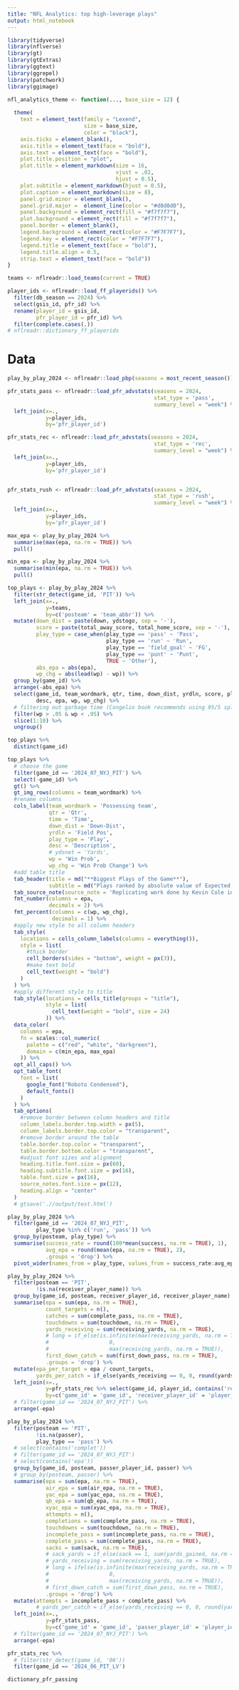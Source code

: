 ```yaml
---
title: "NFL Analytics: top high-leverage plays"
output: html_notebook
---
```


```r
library(tidyverse)
library(nflverse)
library(gt)
library(gtExtras)
library(ggtext)
library(ggrepel)
library(patchwork)
library(ggimage)
```

```r
nfl_analytics_theme <- function(..., base_size = 12) {
  
  theme(
    text = element_text(family = "Lexend",
                        size = base_size,
                        color = "black"),
    axis.ticks = element_blank(),
    axis.title = element_text(face = "bold"),
    axis.text = element_text(face = "bold"),
    plot.title.position = "plot",
    plot.title = element_markdown(size = 16,
                                  vjust = .02,
                                  hjust = 0.5),
    plot.subtitle = element_markdown(hjust = 0.5),
    plot.caption = element_markdown(size = 8),
    panel.grid.minor = element_blank(),
    panel.grid.major =  element_line(color = "#d0d0d0"),
    panel.background = element_rect(fill = "#f7f7f7"),
    plot.background = element_rect(fill = "#f7f7f7"),
    panel.border = element_blank(),
    legend.background = element_rect(color = "#F7F7F7"),
    legend.key = element_rect(color = "#F7F7F7"),
    legend.title = element_text(face = "bold"),
    legend.title.align = 0.5,
    strip.text = element_text(face = "bold"))
}
```

```r
teams <- nflreadr::load_teams(current = TRUE)
```

```r
player_ids <- nflreadr::load_ff_playerids() %>% 
  filter(db_season == 2024) %>% 
  select(gsis_id, pfr_id) %>% 
  rename(player_id = gsis_id,
         pfr_player_id = pfr_id) %>% 
  filter(complete.cases(.))
# nflreadr::dictionary_ff_playerids
```

# Data 

```r
play_by_play_2024 <- nflreadr::load_pbp(seasons = most_recent_season())
```

```r
pfr_stats_pass <- nflreadr::load_pfr_advstats(seasons = 2024,
                                              stat_type = 'pass',
                                              summary_level = "week") %>% 
  left_join(x=.,
            y=player_ids,
            by='pfr_player_id')

pfr_stats_rec <- nflreadr::load_pfr_advstats(seasons = 2024,
                                              stat_type = 'rec',
                                              summary_level = "week") %>% 
  left_join(x=.,
            y=player_ids,
            by='pfr_player_id')


pfr_stats_rush <- nflreadr::load_pfr_advstats(seasons = 2024,
                                              stat_type = 'rush',
                                              summary_level = "week") %>% 
  left_join(x=.,
            y=player_ids,
            by='pfr_player_id')
```

```r
max_epa <- play_by_play_2024 %>% 
  summarise(max(epa, na.rm = TRUE)) %>% 
  pull()

min_epa <- play_by_play_2024 %>% 
  summarise(min(epa, na.rm = TRUE)) %>% 
  pull()
```

```r
top_plays <- play_by_play_2024 %>% 
  filter(str_detect(game_id, 'PIT')) %>% 
  left_join(x=.,
            y=teams,
            by=c('posteam' = 'team_abbr')) %>% 
  mutate(down_dist = paste(down, ydstogo, sep = '-'),
         score = paste(total_away_score, total_home_score, sep = '-'), 
         play_type = case_when(play_type == 'pass' ~ 'Pass',
                               play_type == 'run' ~ 'Run',
                               play_type == 'field_goal' ~ 'FG',
                               play_type == 'punt' ~ 'Punt',
                               TRUE ~ 'Other'),
         abs_epa = abs(epa),
         wp_chg = abs(lead(wp) - wp)) %>% 
  group_by(game_id) %>% 
  arrange(-abs_epa) %>%
  select(game_id, team_wordmark, qtr, time, down_dist, yrdln, score, play_type,
         desc, epa, wp, wp_chg) %>%
  # filtering out garbage time (Congelio book recommends using 95/5 split if you're going to remove garbage time at all)
  filter(wp > .05 & wp < .95) %>% 
  slice(1:10) %>% 
  ungroup()
```


```r
top_plays %>% 
  distinct(game_id)
```

```r
top_plays %>% 
  # choose the game
  filter(game_id == '2024_07_NYJ_PIT') %>% 
  select(-game_id) %>% 
  gt() %>% 
  gt_img_rows(columns = team_wordmark) %>% 
  #rename columns
  cols_label(team_wordmark = 'Possessing team',
             qtr = 'Qtr',
             time = 'Time',
             down_dist = 'Down-Dist',
             yrdln = 'Field Pos',
             play_type = 'Play',
             desc = 'Description',
             # ydsnet = 'Yards',
             wp = 'Win Prob',
             wp_chg = 'Win Prob Change') %>% 
  #add table title
  tab_header(title = md("**Biggest Plays of the Game**"),
             subtitle = md("Plays ranked by absolute value of Expected Points Added<br>Excluding garbage time where win probabilty is .05 < x < .95")) %>% 
  tab_source_note(source_note = 'Replicating work done by Kevin Cole in the Unexpected Points Substack newsletter') %>% 
  fmt_number(columns = epa,
             decimals = 2) %>% 
  fmt_percent(columns = c(wp, wp_chg),
              decimals = 1) %>% 
  #apply new style to all column headers
  tab_style(
    locations = cells_column_labels(columns = everything()),
    style = list(
      #thick border
      cell_borders(sides = "bottom", weight = px(3)),
      #make text bold
      cell_text(weight = "bold")
    )
  ) %>% 
  #apply different style to title
  tab_style(locations = cells_title(groups = "title"),
            style = list(
              cell_text(weight = "bold", size = 24)
            )) %>% 
  data_color(
    columns = epa,
    fn = scales::col_numeric(
      palette = c("red", "white", "darkgreen"),
      domain = c(min_epa, max_epa)
    )) %>% 
  opt_all_caps() %>% 
  opt_table_font(
    font = list(
      google_font("Roboto Condensed"),
      default_fonts()
    )
  ) %>% 
  tab_options(
    #remove border between column headers and title
    column_labels.border.top.width = px(5),
    column_labels.border.top.color = "transparent",
    #remove border around the table
    table.border.top.color = "transparent",
    table.border.bottom.color = "transparent",
    #adjust font sizes and alignment
    heading.title.font.size = px(60),
    heading.subtitle.font.size = px(16),
    table.font.size = px(16),
    source_notes.font.size = px(12),
    heading.align = "center"
  )
  # gtsave('.//output/test.html')
```

```r
play_by_play_2024 %>% 
  filter(game_id == '2024_07_NYJ_PIT',
         play_type %in% c('run', 'pass')) %>% 
  group_by(posteam, play_type) %>% 
  summarise(success_rate = round(100*mean(success, na.rm = TRUE), 1),
            avg_epa = round(mean(epa, na.rm = TRUE), 2),
            .groups = 'drop') %>% 
  pivot_wider(names_from = play_type, values_from = success_rate:avg_epa)
```

```r
play_by_play_2024 %>% 
  filter(posteam == 'PIT',
         !is.na(receiver_player_name)) %>% 
  group_by(game_id, posteam, receiver_player_id, receiver_player_name) %>%
  summarise(epa = sum(epa, na.rm = TRUE),
            count_targets = n(),
            catches = sum(complete_pass, na.rm = TRUE), 
            touchdowns = sum(touchdown, na.rm = TRUE),
            yards_receiving = sum(receiving_yards, na.rm = TRUE), 
            # long = if_else(is.infinite(max(receiving_yards, na.rm = TRUE)),
            #                   0,
            #                   max(receiving_yards, na.rm = TRUE)),
            first_down_catch = sum(first_down_pass, na.rm = TRUE), 
            .groups = 'drop') %>% 
  mutate(epa_per_target = epa / count_targets,
         yards_per_catch = if_else(yards_receiving == 0, 0, round(yards_receiving / catches, 1))) %>% 
  left_join(x=.,
            y=pfr_stats_rec %>% select(game_id, player_id, contains('receiving')),
            by=c('game_id' = 'game_id', 'receiver_player_id' = 'player_id')) %>% 
  # filter(game_id == '2024_07_NYJ_PIT') %>% 
  arrange(-epa)
```




```r
play_by_play_2024 %>% 
  filter(posteam == 'PIT',
         !is.na(passer),
         play_type == 'pass') %>% 
  # select(contains('complet'))
  # filter(game_id == '2024_07_NYJ_PIT')
  # select(contains('epa'))
  group_by(game_id, posteam, passer_player_id, passer) %>%
  # group_by(posteam, passer) %>% 
  summarise(epa = sum(epa, na.rm = TRUE),
            air_epa = sum(air_epa, na.rm = TRUE),
            yac_epa = sum(yac_epa, na.rm = TRUE),
            qb_epa = sum(qb_epa, na.rm = TRUE),
            xyac_epa = sum(xyac_epa, na.rm = TRUE),
            attempts = n(),
            completions = sum(complete_pass, na.rm = TRUE), 
            touchdowns = sum(touchdown, na.rm = TRUE),
            incomplete_pass = sum(incomplete_pass, na.rm = TRUE),
            complete_pass = sum(complete_pass, na.rm = TRUE), 
            sacks = sum(sack, na.rm = TRUE),
            # sack_yards = if_else(sack == 1, sum(yards_gained, na.rm = TRUE), 0),
            # yards_receiving = sum(receiving_yards, na.rm = TRUE), 
            # long = ifelse(is.infinite(max(receiving_yards, na.rm = TRUE)),
            #                   0,
            #                   max(receiving_yards, na.rm = TRUE)),
            # first_down_catch = sum(first_down_pass, na.rm = TRUE), 
            .groups = 'drop') %>% 
  mutate(attempts = incomplete_pass + complete_pass) %>% 
         # yards_per_catch = if_else(yards_receiving == 0, 0, round(yards_receiving / catches, 1))) %>% 
  left_join(x=.,
            y=pfr_stats_pass,
            by=c('game_id' = 'game_id', 'passer_player_id' = 'player_id')) %>% 
  # filter(game_id == '2024_07_NYJ_PIT') %>% 
  arrange(-epa)
```





```r


pfr_stats_rec %>% 
  # filter(str_detect(game_id, '06'))
  filter(game_id == '2024_06_PIT_LV')

dictionary_pfr_passing
```

